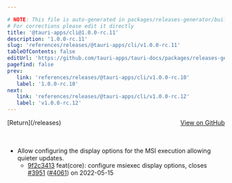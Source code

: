 ```yaml
---

# NOTE: This file is auto-generated in packages/releases-generator/build.ts
# For corrections please edit it directly
title: '@tauri-apps/cli@1.0.0-rc.11'
description: '1.0.0-rc.11'
slug: 'references/releases/@tauri-apps/cli/v1.0.0-rc.11'
tableOfContents: false
editUrl: 'https://github.com/tauri-apps/tauri-docs/packages/releases-generator/build.ts'
pagefind: false
prev:
   link: 'references/releases/@tauri-apps/cli/v1.0.0-rc.10'
   label: '1.0.0-rc.10'
next:
   link: 'references/releases/@tauri-apps/cli/v1.0.0-rc.12'
   label: 'v1.0.0-rc.12'
---
```


<div style="margin-bottom:3rem; display: flex; justify-content: space-between; align-items: center"><span>[Return](/releases)</span><span><a href="https://github.com/tauri-apps/tauri/releases/tag/@tauri-apps/cli-v1.0.0-rc.11">View on GitHub</a></span></div>

- Allow configuring the display options for the MSI execution allowing quieter updates.
  - [9f2c3413](https://www.github.com/tauri-apps/tauri/commit/9f2c34131952ea83c3f8e383bc3cec7e1450429f) feat(core): configure msiexec display options, closes [#3951](https://www.github.com/tauri-apps/tauri/pull/3951) ([#4061](https://www.github.com/tauri-apps/tauri/pull/4061)) on 2022-05-15


